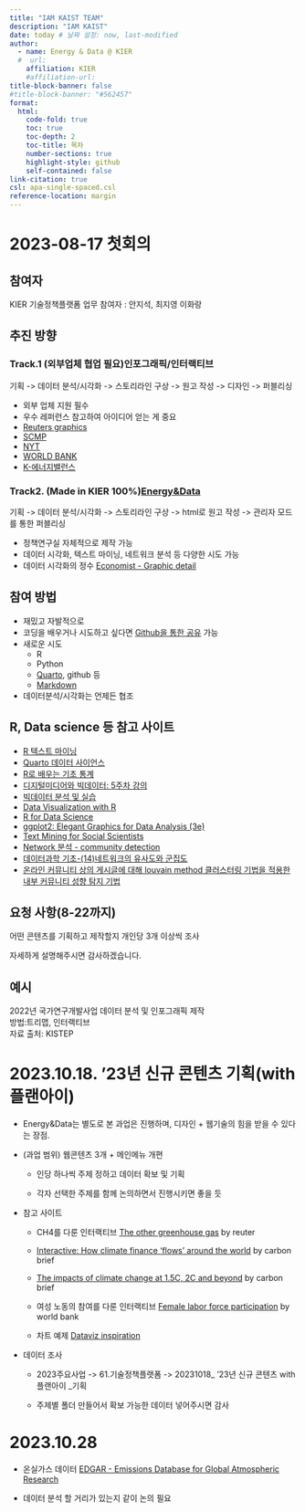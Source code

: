 ```yaml
---
title: "IAM KAIST TEAM"
description: "IAM KAIST"
date: today # 날짜 설정: now, last-modified
author:
  - name: Energy & Data @ KIER
  #  url: 
    affiliation: KIER
    #affiliation-url: 
title-block-banner: false
#title-block-banner: "#562457"
format:
  html:
    code-fold: true
    toc: true
    toc-depth: 2
    toc-title: 목차
    number-sections: true
    highlight-style: github    
    self-contained: false
link-citation: true
csl: apa-single-spaced.csl
reference-location: margin
---
```


# 2023-08-17 첫회의

::: callout-note
## 참여자 {#참여자}

KIER 기술정책플랫폼 업무 참여자 : 안지석, 최지영 이화랑
:::

## 추진 방향

### Track.1 (외부업체 협업 필요)인포그래픽/인터랙티브

기획 -\> 데이터 분석/시각화 -\> 스토리라인 구상 -\> 원고 작성 -\> 디자인 -\> 퍼블리싱

-   외부 업체 지원 필수
-   우수 레퍼런스 참고하여 아이디어 얻는 게 중요
-   [Reuters graphics](https://www.reuters.com/graphics/)
-   [SCMP](https://multimedia.scmp.com/culture/article/SCMP-printed-graphics-memory/)
-   [NYT](https://www.nytimes.com/interactive/2021/12/05/business/economy/supply-chain.html?auth=login-google1tap&campaign_id=29&emc=edit_up_20211209&instance_id=47387&login=google1tap&nl=the-upshot&regi_id=136905000&segment_id=76536&te=1&user_id=0f183908c0e3f8d0f23ed9b81a5aaf71)
-   [WORLD BANK](https://genderdata.worldbank.org/data-stories/flfp-data-story/)
-   [K-에너지밸런스](https://www.kier.re.kr/tpp/energy/B/view/54?contentsName=k_valance_old&menuId=MENU00961)

### Track2. (Made in KIER 100%)[Energy&Data](https://www.kier.re.kr/tpp/tppBoard/list?menuId=MENU00962)

기획 -\> 데이터 분석/시각화 -\> 스토리라인 구상 -\> html로 원고 작성 -\> 관리자 모드를 통한 퍼블리싱

-   정책연구실 자체적으로 제작 가능
-   데이터 시각화, 텍스트 마이닝, 네트워크 분석 등 다양한 시도 가능
-   데이터 시각화의 정수 [Economist - Graphic detail](https://www.economist.com/graphic-detail)

## 참여 방법

-   재밌고 자발적으로
-   코딩을 배우거나 시도하고 싶다면 [Github을 통한 공유](https://coreanjs.github.io/jiseok_KIER/docs/blog/posts/2023-08-24-visualization/) 가능
-   새로운 시도
    -   R
    -   Python
    -   [Quarto](https://quarto.org/docs/authoring/markdown-basics.html), github 등
    -   [Markdown](https://gist.github.com/ihoneymon/652be052a0727ad59601)
-   데이터분석/시각화는 언제든 협조

## R, Data science 등 참고 사이트

-   [R 텍스트 마이닝](https://r2bit.com/book_tm/)
-   [Quarto 데이터 사이언스](https://r2bit.com/quarto/writing/)
-   [R로 배우는 기초 통계](https://greendaygh.github.io/Rstat2019/)
-   [디지털미디어와 빅데이터: 5주차 강의](https://rstudio-pubs-static.s3.amazonaws.com/749877_f992c9daeddd4f75b742899a08c3f01d.html)
-   [빅데이터 분석 및 실습](http://bigdata.dongguk.ac.kr/lectures/bigdata/_book/)
-   [Data Visualization with R](https://rkabacoff.github.io/datavis/)
-   [R for Data Science](https://r4ds.had.co.nz/index.html)
-   [ggplot2: Elegant Graphics for Data Analysis (3e)](https://ggplot2-book.org/)
-   [Text Mining for Social Scientists](https://bookdown.org/f_lennert/text-mining-book/)
-   [Network 분석 - community detection](https://lsjsj92.tistory.com/587)
-   [데이터과학 기초-(14)네트워크의 유사도와 군집도](https://velog.io/@00springbom00/데이터과학-기초-14네트워크의-유사도와-군집도)
-   [온라인 커뮤니티 상의 게시글에 대해 louvain method 클러스터링 기법을 적용한 내부 커뮤니티 성향 탐지 기법](https://www.slideshare.net/SunyoungKim14/louvain-method)

## 요청 사항(8-22까지)

어떤 콘텐츠를 기획하고 제작할지 개인당 3개 이상씩 조사

[자세하게 설명해주시면 감사하겠습니다.]{.aside}

::: callout-tip
## 예시

2022년 국가연구개발사업 데이터 분석 및 인포그래픽 제작\
방법:트리맵, 인터랙티브\
자료 출처: KISTEP
:::

# 2023.10.18. '23년 신규 콘텐츠 기획(with 플랜아이)

-   Energy&Data는 별도로 본 과업은 진행하며, 디자인 + 웹기술의 힘을 받을 수 있다는 장점.

<!-- -->

-   (과업 범위) 웹콘텐츠 3개 + 메인메뉴 개편

    -   인당 하나씩 주제 정하고 데이터 확보 및 기획

    -   각자 선택한 주제를 함께 논의하면서 진행시키면 좋을 듯

-   참고 사이트

    -   CH4를 다룬 인터랙티브 [The other greenhouse gas](https://www.reuters.com/graphics/FOOD-WASTE/METHANE/gdpzwqwqovw/) by reuter

    -   [Interactive: How climate finance 'flows' around the world](https://www.carbonbrief.org/interactive-how-climate-finance-flows-around-the-world/) by carbon brief

    -   [The impacts of climate change at 1.5C, 2C and beyond](https://www.carbonbrief.org/interactive-how-climate-finance-flows-around-the-world/) by carbon brief

    -   여성 노동의 참여를 다룬 인터랙티브 [Female labor force participation](https://genderdata.worldbank.org/data-stories/flfp-data-story/) by world bank

    -   차트 예제 [Dataviz inspiration](https://www.dataviz-inspiration.com/)

-   데이터 조사

    -   2023주요사업 -\> 61.기술정책플랫폼 -\> 20231018\_ '23년 신규 콘텐츠 with 플랜아이 \_기획

    -   주제별 폴더 만들어서 확보 가능한 데이터 넣어주시면 감사

# 2023.10.28 

-   온실가스 데이터 [EDGAR - Emissions Database for Global Atmospheric Research](https://edgar.jrc.ec.europa.eu/)

-   데이터 분석 할 거리가 있는지 같이 논의 필요
